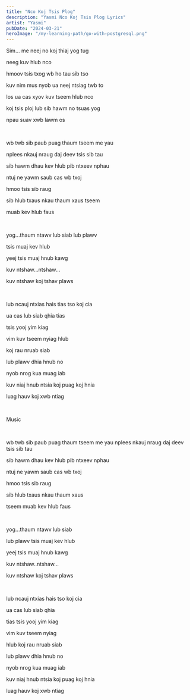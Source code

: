 ```yaml
---
title: "Nco Koj Tsis Plog"
description: "Yasmi Nco Koj Tsis Plog Lyrics"
artist: "Yasmi"
pubDate: "2024-03-21"
heroImage: "/my-learning-path/go-with-postgresql.png"
---
```


Sim... me neej no koj thiaj yog tug

neeg kuv hlub nco

hmoov tsis txog wb ho tau sib tso

kuv nim mus nyob ua neej ntsiag twb to

los ua cas xyov kuv tseem hlub nco

koj tsis ploj lub sib hawm no tsuas yog

npau suav xwb lawm os

<br />

wb twb sib paub puag thaum tseem me yau

nplees nkauj nraug daj deev tsis sib tau

sib hawm dhau kev hlub pib ntxeev nphau

ntuj ne yawm saub cas wb txoj

hmoo tsis sib raug

sib hlub txaus nkau thaum xaus tseem

muab kev hlub faus

<br />

yog...thaum ntawv lub siab lub plawv

tsis muaj kev hlub

yeej tsis muaj hnub kawg

kuv ntshaw...ntshaw...

kuv ntshaw koj tshav plaws

<br />

lub ncauj ntxias hais tias tso koj cia

ua cas lub siab qhia tias

tsis yooj yim kiag

vim kuv tseem nyiag hlub

koj rau nruab siab

lub plawv dhia hnub no

nyob nrog kua muag iab

kuv niaj hnub ntsia koj puag koj hnia

luag hauv koj xwb ntiag

<br />

Music

<br />

wb twb sib paub puag thaum tseem me yau
nplees nkauj nraug daj deev tsis sib tau

sib hawm dhau kev hlub pib ntxeev nphau

ntuj ne yawm saub cas wb txoj

hmoo tsis sib raug

sib hlub txaus nkau thaum xaus

tseem muab kev hlub faus

<br />

yog...thaum ntawv lub siab

lub plawv tsis muaj kev hlub

yeej tsis muaj hnub kawg

kuv ntshaw..ntshaw...

kuv ntshaw koj tshav plaws

<br />

lub ncauj ntxias hais tso koj cia

ua cas lub siab qhia

tias tsis yooj yim kiag

vim kuv tseem nyiag

hlub koj rau nruab siab

lub plawv dhia hnub no

nyob nrog kua muag iab

kuv niaj hnub ntsia koj puag koj hnia

luag hauv koj xwb ntiag
